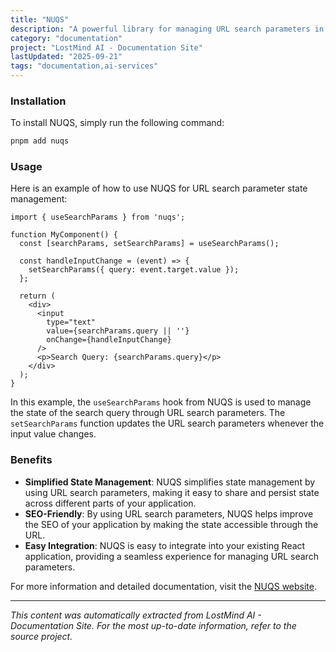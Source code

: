 ```yaml
---
title: "NUQS"
description: "A powerful library for managing URL search parameters in your application. It provides a simple and efficient way to handle state management through URL search parameters."
category: "documentation"
project: "LostMind AI - Documentation Site"
lastUpdated: "2025-09-21"
tags: "documentation,ai-services"
---
```


### Installation

To install NUQS, simply run the following command:

```sh title="Terminal"
pnpm add nuqs
```

### Usage

Here is an example of how to use NUQS for URL search parameter state management:

```tsx title="my-component.tsx"
import { useSearchParams } from 'nuqs';

function MyComponent() {
  const [searchParams, setSearchParams] = useSearchParams();

  const handleInputChange = (event) => {
    setSearchParams({ query: event.target.value });
  };

  return (
    <div>
      <input
        type="text"
        value={searchParams.query || ''}
        onChange={handleInputChange}
      />
      <p>Search Query: {searchParams.query}</p>
    </div>
  );
}
```

In this example, the `useSearchParams` hook from NUQS is used to manage the state of the search query through URL search parameters. The `setSearchParams` function updates the URL search parameters whenever the input value changes.

### Benefits

- **Simplified State Management**: NUQS simplifies state management by using URL search parameters, making it easy to share and persist state across different parts of your application.
- **SEO-Friendly**: By using URL search parameters, NUQS helps improve the SEO of your application by making the state accessible through the URL.
- **Easy Integration**: NUQS is easy to integrate into your existing React application, providing a seamless experience for managing URL search parameters.

For more information and detailed documentation, visit the [NUQS website](https://nuqs.47ng.com/).


---
*This content was automatically extracted from LostMind AI - Documentation Site. For the most up-to-date information, refer to the source project.*

